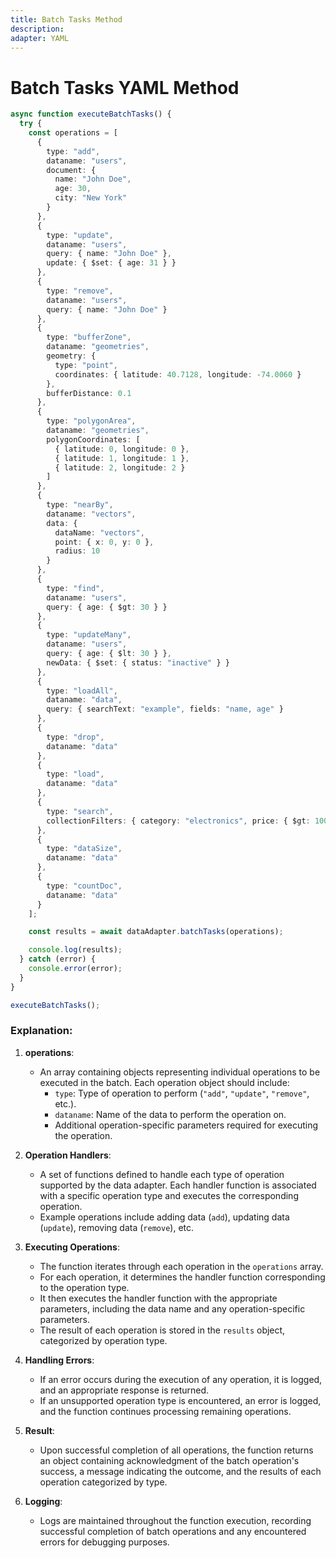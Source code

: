 ```yaml
---
title: Batch Tasks Method
description: 
adapter: YAML
---
```


# Batch Tasks YAML Method

```typescript
async function executeBatchTasks() {
  try {
    const operations = [
      {
        type: "add",
        dataname: "users",
        document: {
          name: "John Doe",
          age: 30,
          city: "New York"
        }
      },
      {
        type: "update",
        dataname: "users",
        query: { name: "John Doe" },
        update: { $set: { age: 31 } }
      },
      {
        type: "remove",
        dataname: "users",
        query: { name: "John Doe" }
      },
      {
        type: "bufferZone",
        dataname: "geometries",
        geometry: {
          type: "point",
          coordinates: { latitude: 40.7128, longitude: -74.0060 }
        },
        bufferDistance: 0.1
      },
      {
        type: "polygonArea",
        dataname: "geometries",
        polygonCoordinates: [
          { latitude: 0, longitude: 0 },
          { latitude: 1, longitude: 1 },
          { latitude: 2, longitude: 2 }
        ]
      },
      {
        type: "nearBy",
        dataname: "vectors",
        data: {
          dataName: "vectors",
          point: { x: 0, y: 0 },
          radius: 10
        }
      },
      {
        type: "find",
        dataname: "users",
        query: { age: { $gt: 30 } }
      },
      {
        type: "updateMany",
        dataname: "users",
        query: { age: { $lt: 30 } },
        newData: { $set: { status: "inactive" } }
      },
      {
        type: "loadAll",
        dataname: "data",
        query: { searchText: "example", fields: "name, age" }
      },
      {
        type: "drop",
        dataname: "data"
      },
      {
        type: "load",
        dataname: "data"
      },
      {
        type: "search",
        collectionFilters: { category: "electronics", price: { $gt: 100 } }
      },
      {
        type: "dataSize",
        dataname: "data"
      },
      {
        type: "countDoc",
        dataname: "data"
      }
    ];

    const results = await dataAdapter.batchTasks(operations);

    console.log(results);
  } catch (error) {
    console.error(error);
  }
}

executeBatchTasks();
```

### Explanation:

1. **operations**:  
   - An array containing objects representing individual operations to be executed in the batch. Each operation object should include:
     - `type`: Type of operation to perform (`"add"`, `"update"`, `"remove"`, etc.).
     - `dataname`: Name of the data to perform the operation on.
     - Additional operation-specific parameters required for executing the operation.

2. **Operation Handlers**:  
   - A set of functions defined to handle each type of operation supported by the data adapter. Each handler function is associated with a specific operation type and executes the corresponding operation.
   - Example operations include adding data (`add`), updating data (`update`), removing data (`remove`), etc.

3. **Executing Operations**:  
   - The function iterates through each operation in the `operations` array.
   - For each operation, it determines the handler function corresponding to the operation type.
   - It then executes the handler function with the appropriate parameters, including the data name and any operation-specific parameters.
   - The result of each operation is stored in the `results` object, categorized by operation type.

4. **Handling Errors**:  
   - If an error occurs during the execution of any operation, it is logged, and an appropriate response is returned.
   - If an unsupported operation type is encountered, an error is logged, and the function continues processing remaining operations.

5. **Result**:  
   - Upon successful completion of all operations, the function returns an object containing acknowledgment of the batch operation's success, a message indicating the outcome, and the results of each operation categorized by type.

6. **Logging**:  
   - Logs are maintained throughout the function execution, recording successful completion of batch operations and any encountered errors for debugging purposes.
